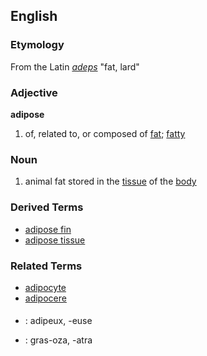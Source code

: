 ==English==
=== Etymology ===
From the Latin ''[[adeps]]'' "fat, lard"
===Adjective===
'''adipose'''
# of, related to, or composed of [[fat]]; [[fatty]]

=== Noun ===
# animal fat stored in the [[tissue]] of the [[body]]

=== Derived Terms ===
*[[adipose fin]]
*[[adipose tissue]]

=== Related Terms ===
*[[adipocyte]]
*[[adipocere]]

===={{trans}}====

* {{fr}} : adipeux, -euse
* {{io}} : gras-oza, -atra